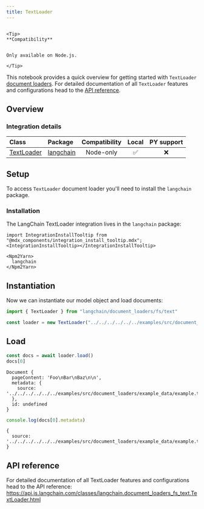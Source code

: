 ```yaml
---
title: TextLoader
---
```


```{=mdx}

<Tip>
**Compatibility**


Only available on Node.js.

</Tip>

```
This notebook provides a quick overview for getting started with `TextLoader` [document loaders](/oss/javascript/concepts/document_loaders). For detailed documentation of all `TextLoader` features and configurations head to the [API reference](https://api.js.langchain.com/classes/langchain.document_loaders_fs_text.TextLoader.html).

## Overview
### Integration details

| Class | Package | Compatibility | Local | PY support | 
| :--- | :--- | :---: | :---: |  :---: |
| [TextLoader](https://api.js.langchain.com/classes/langchain.document_loaders_fs_text.TextLoader.html) | [langchain](https://api.js.langchain.com/modules/langchain.document_loaders_fs_text.html) | Node-only | ✅ | ❌ |

## Setup

To access `TextLoader` document loader you'll need to install the `langchain` package.

### Installation

The LangChain TextLoader integration lives in the `langchain` package:

```{=mdx}
import IntegrationInstallTooltip from "@mdx_components/integration_install_tooltip.mdx";
<IntegrationInstallTooltip></IntegrationInstallTooltip>

<Npm2Yarn>
  langchain
</Npm2Yarn>

```
## Instantiation

Now we can instantiate our model object and load documents:


```typescript
import { TextLoader } from "langchain/document_loaders/fs/text"

const loader = new TextLoader("../../../../../../examples/src/document_loaders/example_data/example.txt")
```
## Load


```typescript
const docs = await loader.load()
docs[0]
```
```output
Document {
  pageContent: 'Foo\nBar\nBaz\n\n',
  metadata: {
    source: '../../../../../../examples/src/document_loaders/example_data/example.txt'
  },
  id: undefined
}
```

```typescript
console.log(docs[0].metadata)
```
```output
{
  source: '../../../../../../examples/src/document_loaders/example_data/example.txt'
}
```
## API reference

For detailed documentation of all TextLoader features and configurations head to the API reference: https://api.js.langchain.com/classes/langchain.document_loaders_fs_text.TextLoader.html
